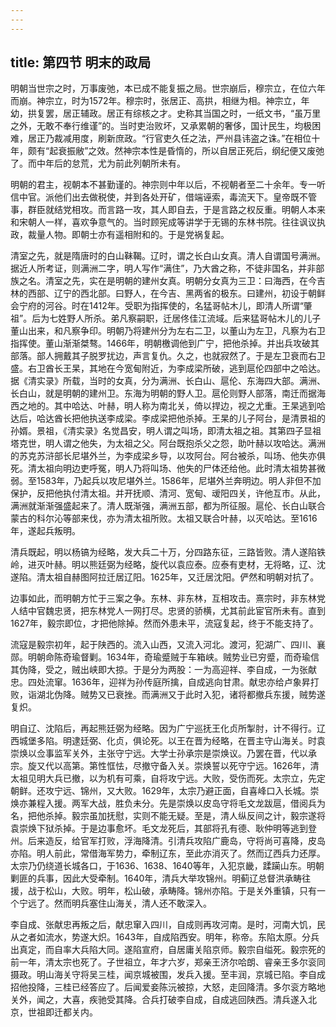 ```yaml
---
---
---
```

title: 第四节 明末的政局
---




明朝当世宗之时，万事废弛，本已成不能复振之局。世宗崩后，穆宗立，在位六年而崩。神宗立，时为1572年。穆宗时，张居正、高拱，相继为相。神宗立，年幼，拱复罢，居正辅政。居正有综核之才。史称其当国之时，一纸文书，“虽万里之外，无敢不奉行维谨”的。当时吏治败坏，又承累朝的奢侈，国计民生，均极困难，居正乃裁减用度，刷新庶政。“行官吏久任之法，严州县讳盗之诛。”在相位十年，颇有“起衰振敝”之效。然神宗本性是昏惰的，所以自居正死后，纲纪便又废弛了。而中年后的怠荒，尤为前此列朝所未有。

明朝的君主，视朝本不甚勤谨的。神宗则中年以后，不视朝者至二十余年。专一听信中官。派他们出去做税使，并到各处开矿，借端诬索，毒流天下。皇帝既不管事，群臣就结党相攻。而言路一攻，其人即自去，于是言路之权反重。明朝人本来和宋朝人一样，喜欢争意气的。当时顾宪成等讲学于无锡的东林书院。往往讽议执政，裁量人物。即朝士亦有遥相附和的。于是党祸复起。

清室之先，就是隋唐时的白山靺鞨。辽时，谓之长白山女真。清人自谓国号满洲。据近人所考证，则满洲二字，明人写作“满住”，乃大酋之称，不徒非国名，并非部族之名。清室之先，实在是明朝的建州女真。明朝分女真为三卫：曰海西，在今吉林的西部、辽宁的西北部。曰野人，在今吉、黑两省的极东。曰建州，初设于朝鲜会宁府的河谷。时在1412年。受职为指挥使的，名猛哥帖木儿，即清人所谓“肇祖”。后为七姓野人所杀。弟凡察嗣职，迁居佟佳江流域。后来猛哥帖木儿的儿子董山出来，和凡察争印。明朝乃将建州分为左右二卫，以董山为左卫，凡察为右卫指挥使。董山渐渐桀骜。1466年，明朝檄调他到广宁，把他杀掉。并出兵攻破其部落。部人拥戴其子脱罗扰边，声言复仇。久之，也就寂然了。于是左卫衰而右卫盛。右卫酋长王杲，其地在今宽甸附近，为李成梁所破，逃到扈伦四部中之哈达。据《清实录》所载，当时的女真，分为满洲、长白山、扈伦、东海四大部。满洲、长白山，就是明朝的建州卫。东海为明朝的野人卫。扈伦则野人部落，南迁而据海西之地的。其中哈达、叶赫，明人称为南北关，倚以捍边，视之尤重。王杲逃到哈达后，哈达酋长把他执送李成梁。李成梁把他杀掉。王杲的儿子阿台，是清景祖的孙婿。景祖，《清实录》名觉昌安，明人谓之叫场，即清太祖之祖。其第四子显祖塔克世，明人谓之他失，为太祖之父。阿台既抱杀父之怨，助叶赫以攻哈达。满洲的苏克苏浒部长尼堪外兰，为李成梁乡导，以攻阿台。阿台被杀，叫场、他失亦俱死。清太祖向明边吏呼冤，明人乃将叫场、他失的尸体还给他。此时清太祖势甚微弱。至1583年，乃起兵以攻尼堪外兰。1586年，尼堪外兰奔明边。明人非但不加保护，反把他执付清太祖。并开抚顺、清河、宽甸、叆阳四关，许他互市。从此，满洲就渐渐强盛起来了。清人既渐强，满洲五部，都为所征服。扈伦、长白山联合蒙古的科尔沁等部来伐，亦为清太祖所败。太祖又联合叶赫，以灭哈达。至1616年，遂起兵叛明。

清兵既起，明以杨镐为经略，发大兵二十万，分四路东征，三路皆败。清人遂陷铁岭，进灭叶赫。明以熊廷弼为经略，旋代以袁应泰。应泰有吏材，无将略，辽、沈遂陷。清太祖自赫图阿拉迁居辽阳。1625年，又迁居沈阳。俨然和明朝对抗了。

边事如此，而明朝方忙于三案之争。东林、非东林，互相攻击。熹宗时，非东林党人结中官魏忠贤，把东林党人一网打尽。忠贤的骄横，尤其前此宦官所未有。直到1627年，毅宗即位，才把他除掉。然而外患未平，流寇复起，终于不能支持了。

流寇是毅宗初年，起于陕西的。流入山西，又流入河北。渡河，犯湖广、四川、襄郧。明朝命陈奇瑜督剿。1634年，奇瑜蹙贼于车箱峡。贼势业已穷蹙，而奇瑜信其伪降，受之，贼出峡即大掠。于是分为两股：一为高迎祥、李自成，一为张献忠。四处流窜。1636年，迎祥为孙传庭所擒，自成逃向甘肃。献忠亦给卢象昇打败，诣湖北伪降。贼势又已衰挫。而满洲又于此时入犯，诸将都撤兵东援，贼势遂复炽。

明自辽、沈陷后，再起熊廷弼为经略。因为广宁巡抚王化贞所掣肘，计不得行。辽西城堡多陷。明逮廷弼、化贞，俱论死。以王在晋为经略，在晋主守山海关。时袁崇焕以佥事监军关外，主张守宁远。大学士孙承宗是崇焕议。乃罢在晋，代以承宗。旋又代以高第。第性恇怯，尽撤守备入关。崇焕誓以死守宁远。1626年，清太祖见明大兵已撤，以为机有可乘，自将攻宁远。大败，受伤而死。太宗立，先定朝鲜。还攻宁远、锦州，又大败。1629年，太宗乃避正面，自喜峰口入长城。崇焕亦兼程入援。两军大战，胜负未分。先是崇焕以皮岛守将毛文龙跋扈，借阅兵为名，把他杀掉。毅宗虽加抚慰，实则不能无疑。至是，清人纵反间之计，毅宗遂将袁崇焕下狱杀掉。于是边事愈坏。毛文龙死后，其部将孔有德、耿仲明等逃到登州。后来造反，给官军打败，浮海降清。引清兵攻陷广鹿岛，守将尚可喜降，皮岛亦陷。明人前此，常借海军势力，牵制辽东，至此亦消灭了。然而辽西兵力还厚。太宗乃仍绕道长城各口，于1636、1638、1640等年，入犯京畿，蹂躏山东。明朝剿匪的兵事，因此大受牵制。1640年，清兵大举攻锦州。明蓟辽总督洪承畴往援，战于松山，大败。明年，松山破，承畴降。锦州亦陷。于是关外重镇，只有一个宁远了。然而明兵塞住山海关，清人还不敢深入。

李自成、张献忠再叛之后，献忠窜入四川，自成则再攻河南。是时，河南大饥，民从之者如流水，势遂大炽。1643年，自成陷西安。明年，称帝。东陷太原。分兵出真定，而自率大兵陷大同。遂陷宣府，自居庸关陷京师。毅宗自缢死。毅宗死的前一年，清太宗也死了。子世祖立，年才六岁，郑亲王济尔哈朗、睿亲王多尔衮同摄政。明山海关守将吴三桂，闻京城被围，发兵入援。至丰润，京城已陷。李自成招他投降，三桂已经答应了。后闻爱妾陈沅被掠，大怒，走回降清。多尔衮方略地关外，闻之，大喜，疾驰受其降。合兵打破李自成，自成逃回陕西。清兵遂入北京，世祖即迁都关内。